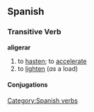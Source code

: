 == Spanish == 
=== Transitive Verb === 
'''aligerar'''
# to [[hasten]]; to [[accelerate]]
# to [[lighten]] (''as'' a load)
[[Category:Spanish verbs]] 
==== Conjugations ====
{{template:Es:-ar|aliger}}
